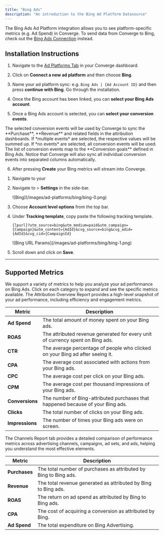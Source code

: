 ```yaml
---
title: "Bing Ads"
description: "An introduction to the Bing Ad Platform Datasource"
---
```



<Note> The Bing Ads Ad Platform integration allows you to see platform-specific metrics (e.g. Ad Spend) in Converge. 
To send data from Converge to Bing, check out the [Bing Ads Connection](/connections/integrations/bing) instead.</Note>

## Installation Instructions

<AccordionGroup >
<Accordion icon="list" title="Installation Instructions">

1. Navigate to the [Ad Platforms Tab](https://app.runconverge.com/-/ad-platforms) in your Converge dashboard.

2. Click on **Connect a new ad platform** and then choose **Bing**.

3. Name your ad platform sync: e.g. `Bing Ads | {Ad Account ID}` and then press **continue with Bing**. Go through the installation.

4. Once the Bing account has been linked, you can **select your Bing Ads account**. 

5. Once a Bing Ads account is selected, you can **select your conversion events**.

<Info>
The selected conversion events will be used by Converge to sync the **Purchase**, **Revenue** and related fields in the attribution dashboards.
If *multiple events* are selected, the respective values will be summed up.
If *no events* are selected, all conversion events will be used.
</Info>

<Info>
The list of conversion events map to the **Conversion goals** defined in Bing Ads.
</Info>

<Info>
Notice that Converge will also sync all individual conversion events into separated columns automatically.
</Info>

6. After pressing **Create** your Bing metrics will stream into Converge.

</Accordion>

<Accordion icon="crosshairs" title="Set up your UTM Tracking Parameters">

1. Navigate to your <OutboundLink linkText="Microsoft Ads Manager" linkTarget="https://ui.ads.microsoft.com/"/> 

2. Navigate to <IconText name="bullhorn" text="Campaigns"/> > **Settings** in the side-bar.
    <Frame>
    ![Bing](/images/ad-platforms/bing/bing-0.png)
    </Frame>

3. Choose **Account level options** from the top bar.


4. Under **Tracking template**, copy paste the following tracking template.
   ```
   {lpurl}?utm_source=bing&utm_medium=paid&utm_campaign={Campaign}&utm_content={AdId}&cvg_source=bing&cvg_adid={AdId}&cvg_cid={CampaignId}
   ```
   <Frame>
   ![Bing URL Params](/images/ad-platforms/bing/bing-1.png)
   </Frame>

5. Scroll down and click on **Save**.

</Accordion>
</AccordionGroup> 

---

## Supported Metrics

We support a variety of metrics to help you analyze your ad performance on Bing Ads. Click on each category to expand and see the specific metrics available.
<AccordionGroup>
<Accordion icon="chart-column" title="Overview Report">
The Attribution Overview Report provides a high-level snapshot of your ad performance, including efficiency and engagement metrics.

| Metric          | Description                                                                     |
| --------------- | ------------------------------------------------------------------------------- |
| **Ad Spend**    | The total amount of money spent on your Bing ads.                               |
| **ROAS**        | The attributed revenue generated for every unit of currency spent on Bing ads.  |
| **CTR**         | The average percentage of people who clicked on your Bing ad after seeing it.   |
| **CPA**         | The average cost associated with actions from your Bing ads.                    |
| **CPC**         | The average cost per click on your Bing ads.                                    |
| **CPM**         | The average cost per thousand impressions of your Bing ads.                     |
| **Conversions** | The number of Bing-attributed purchases that happened because of your Bing ads. |
| **Clicks**      | The total number of clicks on your Bing ads.                                    |
| **Impressions** | The number of times your Bing ads were on screen.                               |

</Accordion>

<Accordion icon="network-wired" title="Channels Report">
The Channels Report tab provides a detailed comparison of performance metrics across advertising channels, campaigns, ad sets, and ads, helping you understand the most effective elements.

| Metric        | Description                                                      |
| ------------- | ---------------------------------------------------------------- |
| **Purchases** | The total number of purchases as attributed by Bing to Bing ads. |
| **Revenue**   | The total revenue generated as attributed by Bing to Bing ads.   |
| **ROAS**      | The return on ad spend as attributed by Bing to Bing ads.        |
| **CPA**       | The cost of acquiring a conversion as attributed by Bing.        |
| **Ad Spend**  | The total expenditure on Bing Advertising.                       |

</Accordion>
</AccordionGroup>